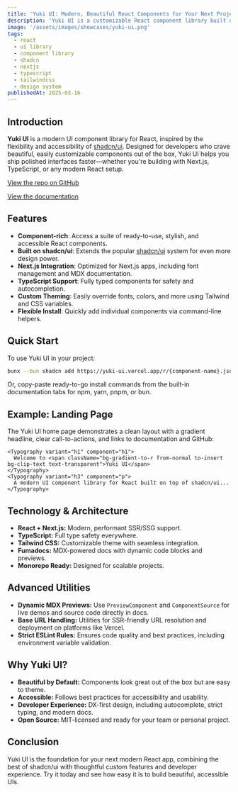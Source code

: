```yaml
---
title: 'Yuki UI: Modern, Beautiful React Components for Your Next Project'
description: 'Yuki UI is a customizable React component library built on top of shadcn/ui, designed for accessibility and modern development with Next.js and TypeScript.'
image: '/assets/images/showcases/yuki-ui.png'
tags:
  - react
  - ui library
  - component library
  - shadcn
  - nextjs
  - typescript
  - tailwindcss
  - design system
publishedAt: 2025-03-16
---
```


## Introduction

**Yuki UI** is a modern UI component library for React, inspired by the flexibility and accessibility of [shadcn/ui](https://ui.shadcn.com/). Designed for developers who crave beautiful, easily customizable components out of the box, Yuki UI helps you ship polished interfaces faster—whether you're building with Next.js, TypeScript, or any modern React setup.

[View the repo on GitHub](https://github.com/tiesen243/yuki-ui)

[View the documentation](https://yuki-ui.vercel.app)

## Features

- **Component-rich**: Access a suite of ready-to-use, stylish, and accessible React components.
- **Built on shadcn/ui**: Extends the popular [shadcn/ui](https://ui.shadcn.com/) system for even more design power.
- **Next.js Integration**: Optimized for Next.js apps, including font management and MDX documentation.
- **TypeScript Support**: Fully typed components for safety and autocompletion.
- **Custom Theming**: Easily override fonts, colors, and more using Tailwind and CSS variables.
- **Flexible Install**: Quickly add individual components via command-line helpers.

## Quick Start

To use Yuki UI in your project:

```sh
bunx --bun shadcn add https://yuki-ui.vercel.app/r/{component-name}.json
```

Or, copy-paste ready-to-go install commands from the built-in documentation tabs for npm, yarn, pnpm, or bun.

## Example: Landing Page

The Yuki UI home page demonstrates a clean layout with a gradient headline, clear call-to-actions, and links to documentation and GitHub:

```tsx
<Typography variant="h1" component="h1">
  Welcome to <span className="bg-gradient-to-r from-normal to-insert bg-clip-text text-transparent">Yuki UI</span>
</Typography>
<Typography variant="h3" component="p">
  A modern UI component library for React built on top of shadcn/ui...
</Typography>
```

## Technology & Architecture

- **React + Next.js:** Modern, performant SSR/SSG support.
- **TypeScript:** Full type safety everywhere.
- **Tailwind CSS:** Customizable theme with seamless integration.
- **Fumadocs:** MDX-powered docs with dynamic code blocks and previews.
- **Monorepo Ready:** Designed for scalable projects.

## Advanced Utilities

- **Dynamic MDX Previews:** Use `PreviewComponent` and `ComponentSource` for live demos and source code directly in docs.
- **Base URL Handling:** Utilities for SSR-friendly URL resolution and deployment on platforms like Vercel.
- **Strict ESLint Rules:** Ensures code quality and best practices, including environment variable validation.

## Why Yuki UI?

- **Beautiful by Default:** Components look great out of the box but are easy to theme.
- **Accessible:** Follows best practices for accessibility and usability.
- **Developer Experience:** DX-first design, including autocomplete, strict typing, and modern docs.
- **Open Source:** MIT-licensed and ready for your team or personal project.

## Conclusion

Yuki UI is the foundation for your next modern React app, combining the best of shadcn/ui with thoughtful custom features and developer experience. Try it today and see how easy it is to build beautiful, accessible UIs.
